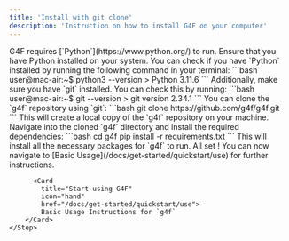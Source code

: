 ```yaml
---
title: 'Install with git clone'
description: 'Instruction on how to install G4F on your computer'
---
```


<Steps titleSize="h3">
<Step title="Install Python & git">
 G4F requires [`Python`](https://www.python.org/) to run. Ensure that you have Python installed on your system.
 You can check if you have `Python` installed by running the following command in your terminal:
```bash
user@mac-air:~$ python3 --version
> Python 3.11.6
```
 Additionally, make sure you have `git` installed. You can check this by running:
```bash
user@mac-air:~$ git --version
> git version 2.34.1
```
</Step>
<Step title="Clone the G4F repository">
 You can clone the `g4f` repository using `git`:
```bash
git clone https://github.com/g4f/g4f.git
```
 This will create a local copy of the `g4f` repository on your machine.
</Step>
<Step title="Install dependencies">
 Navigate into the cloned `g4f` directory and install the required dependencies:
```bash
cd g4f
pip install -r requirements.txt
```
 This will install all the necessary packages for `g4f` to run.
</Step>
    <Step title="Use G4F">
            All set ! You can now navigate to [Basic Usage](/docs/get-started/quickstart/use) for further instructions.

          <Card
            title="Start using G4F"
            icon="hand"
            href="/docs/get-started/quickstart/use">
            Basic Usage Instructions for `g4f`
        </Card>
    </Step>
</Steps>
